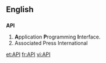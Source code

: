 ==English==
{{Wikipedia}}
==={{initialism}}===
'''API'''
#'''A'''pplication '''P'''rogramming '''I'''nterface.
#Associated Press International
[[et:API]]
[[fr:API]]
[[vi:API]]